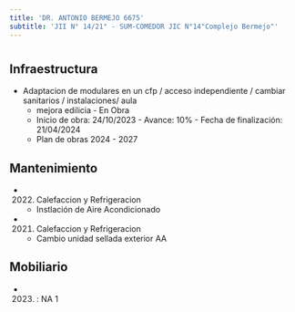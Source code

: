 ```yaml
---
title: 'DR. ANTONIO BERMEJO 6675'
subtitle: 'JII N° 14/21° - SUM-COMEDOR JIC N°14"Complejo Bermejo"'
---
```


#
## Infraestructura

* Adaptacion de modulares en un cfp / acceso independiente / cambiar sanitarios / instalaciones/ aula 
    + mejora edilicia - En Obra 
    + Inicio de obra: 24/10/2023 - Avance: 10% - Fecha de finalización: 21/04/2024 
    + Plan de obras 2024 - 2027 






## Mantenimiento

*  (2022) Calefaccion y Refrigeracion 
    + Instlación de Aire Acondicionado

*  (2021) Calefaccion y Refrigeracion 
    + Cambio unidad sellada exterior AA





## Mobiliario

*  (2023) : NA 1 



